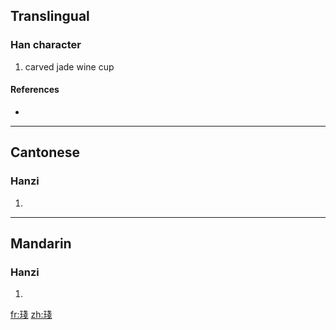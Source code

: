 ==Translingual==

===Han character===
{{Han char|rn=96|rad=玉|as=08|sn=12|four=1315<sub>3</sub>|canj=一土戈戈 (MGII)}}

# carved jade wine cup

====References====
* {{Han ref|kx=0734.030|dkj=21040|dj=1146.120|hdz=21121.020|uh=7416|ud=29718|bh=DA7E|bd=55934}}

----

==Cantonese==

===Hanzi===
{{yue-hanzi|jyut=zaan|y=jáan, jāan}}

# {{defn|Cantonese}}

----

==Mandarin==

===Hanzi===
{{cmn-hanzi|pin=[[wàng]] ([[wang4]]), [[zhǎn]] ([[zhan3]])|wg=wang<sup>4</sup>, chan<sup>3</sup>}}

# {{defn|Mandarin}}

[[fr:琖]]
[[zh:琖]]